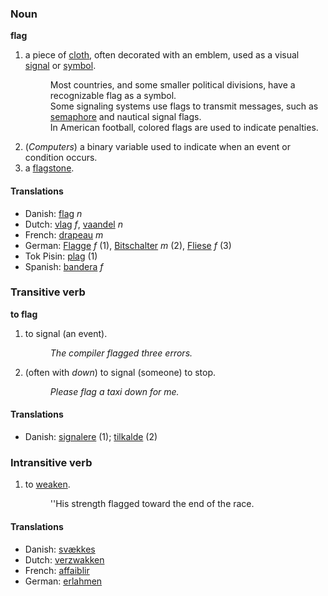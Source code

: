 ===Noun===
'''flag'''

# a piece of [[cloth]], often decorated with an emblem, used as a visual [[signal]] or [[symbol]].
#: Most countries, and some smaller political divisions, have a recognizable flag as a symbol.
#: Some signaling systems use flags to transmit messages, such as [[semaphore]] and nautical signal flags.
#: In American football, colored flags are used to indicate penalties.
# (''Computers'') a binary variable used to indicate when an event or condition occurs.
# a [[flagstone]].

====Translations====
*Danish: [[flag]] ''n''
*Dutch: [[vlag]] ''f'', [[vaandel]] ''n''
*French: [[drapeau]] ''m''
*German: [[Flagge]] ''f'' (1), [[Bitschalter]] ''m'' (2), [[Fliese]] ''f'' (3)
*Tok Pisin: [[plag]] (1)
*Spanish: [[bandera]] ''f''

===Transitive verb===
'''to flag'''

# to signal (an event).
#: ''The compiler flagged three errors.''
# (often with ''down'') to signal (someone) to stop.
#: ''Please flag a taxi down for me.''

====Translations====
*Danish: [[signalere]] (1); [[tilkalde]] (2)

===Intransitive verb===

# to [[weaken]].
#: ''His strength flagged toward the end of the race.

====Translations====
*Danish: [[svækkes]]
*Dutch: [[verzwakken]]
*French: [[affaiblir]]
*German: [[erlahmen]]